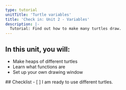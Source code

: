 ```yaml
---
type: tutorial
unitTitle: 'Turtle variables'
title: 'Check in: Unit 2 - Variables'
description: |-
  Tutorial: Find out how to make many turtles draw.
---
```


## In this unit, you will:
- Make heaps of different turtles
- Learn what functions are
- Set up your own drawing window

<Box icon="check-list">
## Checklist

<Checklist>
- [ ] I am ready to use different turtles.
</Checklist>
</Box>




